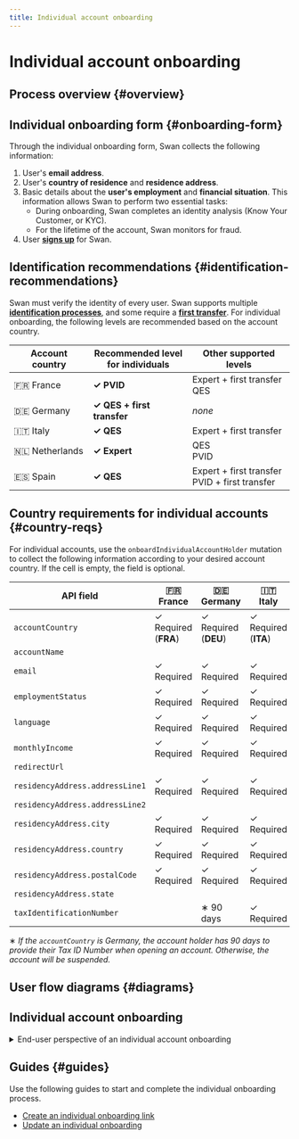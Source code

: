 ```yaml
---
title: Individual account onboarding
---
```


# Individual account onboarding


> <IndividualOnboardingDefinition />

## Process overview {#overview}


<OnboardingOverview accountType="an individual" />

## Individual onboarding form {#onboarding-form}

Through the individual onboarding form, Swan collects the following information:

1. User's **email address**.
1. User's **country of residence** and **residence address**.
1. Basic details about the **user's employment** and **financial situation**. This information allows Swan to perform two essential tasks:
    * During onboarding, Swan completes an identity analysis (Know Your Customer, or KYC).
    * For the lifetime of the account, Swan monitors for fraud.
1. User [**signs up**](../../users/index.mdx#signup) for Swan.

## Identification recommendations {#identification-recommendations}

Swan must verify the identity of every user.
Swan supports multiple [**identification processes**](../../users/identifications/index.mdx#levels-processes), and some require a [**first transfer**](../account-holders/index.mdx#first-transfer).
For individual onboarding, the following levels are recommended based on the account country.

| Account country | Recommended level<br/>for individuals | Other supported levels |
|---|---|---|
| 🇫🇷 France | **✓ PVID** | Expert + first transfer<br/>QES |
| 🇩🇪 Germany | **✓ QES + first transfer** | *none* |
| 🇮🇹 Italy | **✓ QES** | Expert + first transfer |
| 🇳🇱 Netherlands | **✓ Expert** | QES<br/>PVID |
| 🇪🇸 Spain | **✓ QES** | Expert + first transfer<br/>PVID + first transfer |

## Country requirements for individual accounts {#country-reqs}


<CountryReqs thisAccountType="individual" thatAccountType="company" />

For individual accounts, use the `onboardIndividualAccountHolder` mutation to collect the following information according to your desired account country.
If the cell is empty, the field is optional.

| API field | 🇫🇷<br/>France | 🇩🇪<br/>Germany | 🇮🇹<br/>Italy | 🇳🇱<br/>Netherlands | 🇪🇸<br/>Spain |
|---|---|---|---|---|---|
|`accountCountry`| ✓ Required (**FRA**) | ✓ Required (**DEU**) | ✓ Required (**ITA**) | ✓ Required (**NLD**) | ✓ Required (**ESP**) |
|`accountName`|  |  |  |  |  |
|`email`| ✓ Required | ✓ Required | ✓ Required | ✓ Required | ✓ Required |
|`employmentStatus`| ✓ Required | ✓ Required | ✓ Required | ✓ Required | ✓ Required |
|`language`| ✓ Required | ✓ Required | ✓ Required | ✓ Required | ✓ Required |
|`monthlyIncome`| ✓ Required | ✓ Required | ✓ Required | ✓ Required | ✓ Required |
|`redirectUrl`|  |  |  |  |  |
|`residencyAddress.addressLine1`| ✓ Required | ✓ Required | ✓ Required | ✓ Required | ✓ Required |
|`residencyAddress.addressLine2`|  |  |  |  |
|`residencyAddress.city`| ✓ Required | ✓ Required | ✓ Required | ✓ Required | ✓ Required |
|`residencyAddress.country`| ✓ Required | ✓ Required | ✓ Required | ✓ Required | ✓ Required |
|`residencyAddress.postalCode`| ✓ Required | ✓ Required | ✓ Required | ✓ Required | ✓ Required |
|`residencyAddress.state`|  |  |  |  |  |
|`taxIdentificationNumber`|  | ∗ 90 days | ✓ Required |  |  |

∗ *If the `accountCountry` is Germany, the account holder has 90 days to provide their Tax ID Number when opening an account.
Otherwise, the account will be suspended.*

## User flow diagrams {#diagrams}

## Individual account onboarding

<details>
  <summary>End-user perspective of an individual account onboarding</summary>
  <div>
    <iframe
      src="https://www.figma.com/embed?embed_host=share&url=https%3A%2F%2Fwww.figma.com%2Ffile%2F7K15ufXZK7Zgan770kkTmq%2FUser-flow-diagrams%3Ftype%3Ddesign%26node-id%3D1%253A1806%26mode%3Ddesign%26t%3DaDVSURjSnOITsBKl-1"
      allowFullScreen
      style={{ width: "100%", height: 400 }}
    ></iframe>
  </div>
</details>

## Guides {#guides}

Use the following guides to start and complete the individual onboarding process.

* [Create an individual onboarding link](./guide-create.mdx)
* [Update an individual onboarding](./guide-update.mdx)